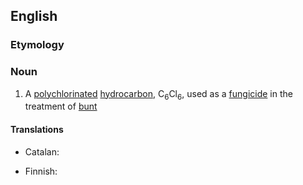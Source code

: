 ==English==

===Etymology===
{{compound|en|hexa-|chloro-|benzene}}

===Noun===
{{wikipedia}}
{{en-noun|~}}

# {{lb|en|organic compound}} A [[polychlorinated]] [[hydrocarbon]], C<sub>6</sub>Cl<sub>6</sub>, used as a [[fungicide]] in the treatment of [[bunt]]

====Translations====
{{trans-top|hydrocarbon}}
* Catalan: {{t|ca|hexaclorobenzè|m}}
{{trans-mid}}
* Finnish: {{t-needed|fi}}
{{trans-bottom}}